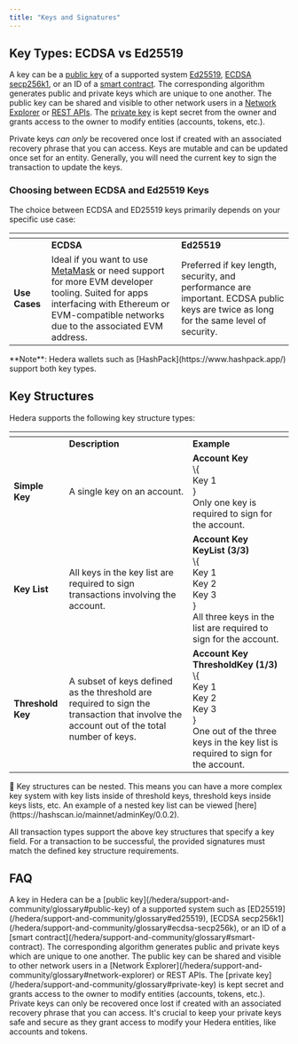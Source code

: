 ```yaml
---
title: "Keys and Signatures"
---
```


## Key Types: ECDSA vs Ed25519

A key can be a [public key](/hedera/support-and-community/glossary#public-key) of a supported system [Ed25519](/hedera/support-and-community/glossary#ed25519), [ECDSA secp256k1](/hedera/support-and-community/glossary#ecdsa-secp256k1), or an ID of a [smart contract](/hedera/support-and-community/glossary#smart-contract). The corresponding algorithm generates public and private keys which are unique to one another. The public key can be shared and visible to other network users in a [Network Explorer](/hedera/support-and-community/glossary#network-explorer) or [REST APIs](/hedera/support-and-community/glossary#rest-api). The [private key](/hedera/support-and-community/glossary#private-key) is kept secret from the owner and grants access to the owner to modify entities (accounts, tokens, etc.).

Private keys *can only* be recovered once lost if created with an associated recovery phrase that you can access. Keys are mutable and can be updated once set for an entity. Generally, you will need the current key to sign the transaction to update the keys.

### Choosing between ECDSA and Ed25519 Keys

The choice between ECDSA and ED25519 keys primarily depends on your specific use case:

<table><thead><tr><th></th><th></th><th></th></tr></thead><tbody><tr><td></td><td><strong>ECDSA</strong></td><td><strong>Ed25519</strong></td></tr><tr><td><strong>Use Cases</strong></td><td>Ideal if you want to use <a href="/hedera/support-and-community/glossary#metamask">MetaMask</a> or need support for more EVM developer tooling. Suited for apps interfacing with Ethereum or EVM-compatible networks due to the associated EVM address.</td><td>Preferred if key length, security, and performance are important. ECDSA public keys are twice as long for the same level of security.</td></tr></tbody></table>

<Info>
**Note**: Hedera wallets such as [HashPack](https://www.hashpack.app/) support both key types.
</Info>

## Key Structures

Hedera supports the following key structure types:

<table><thead><tr><th></th><th></th><th></th></tr></thead><tbody><tr><td></td><td><strong>Description</strong></td><td><strong>Example</strong></td></tr><tr><td><strong>Simple Key</strong></td><td>A single key on an account.</td><td><strong>Account</strong> <strong>Key</strong> <br/>       \{ <br/>           Key 1 <br/>        }<br/>Only one key is required to sign for the account.</td></tr><tr><td><strong>Key List</strong></td><td>All keys in the key list are required to sign transactions involving the account.</td><td><strong>Account Key</strong><br/>     <strong>KeyList (3/3)</strong> <br/>          \{ <br/>               Key 1 <br/>               Key 2 <br/>               Key 3 <br/>          }<br/>All three keys in the list are required to sign for the account.</td></tr><tr><td><strong>Threshold Key</strong></td><td>A subset of keys defined as the threshold are required to sign the transaction that involve the account out of the total number of keys.</td><td><strong>Account Key</strong><br/>      <strong>ThresholdKey (1/3)</strong> <br/>          \{ <br/>              Key 1 <br/>              Key 2 <br/>              Key 3 <br/>          }<br/>One out of the three keys in the key list is required to sign for the account.</td></tr></tbody></table>

<Info>
🔔 Key structures can be nested. This means you can have a more complex key system with key lists inside of threshold keys, threshold keys inside keys lists, etc. An example of a nested key list can be viewed [here](https://hashscan.io/mainnet/adminKey/0.0.2).
</Info>

All transaction types support the above key structures that specify a key field. For a transaction to be successful, the provided signatures must match the defined key structure requirements.

## FAQ

<Accordion title="What is a key in Hedera?">
A key in Hedera can be a [public key](/hedera/support-and-community/glossary#public-key) of a supported system such as [ED25519](/hedera/support-and-community/glossary#ed25519), [ECDSA secp256k1](/hedera/support-and-community/glossary#ecdsa-secp256k), or an ID of a [smart contract](/hedera/support-and-community/glossary#smart-contract). The corresponding algorithm generates public and private keys which are unique to one another. The public key can be shared and visible to other network users in a [Network Explorer](/hedera/support-and-community/glossary#network-explorer) or REST APIs. The [private key](/hedera/support-and-community/glossary#private-key) is kept secret and grants access to the owner to modify entities (accounts, tokens, etc.).
</Accordion>

<Accordion title="What happens if I lose my private key?">
Private keys can only be recovered once lost if created with an associated recovery phrase that you can access. It's crucial to keep your private keys safe and secure as they grant access to modify your Hedera entities, like accounts and tokens.
</Accordion>
